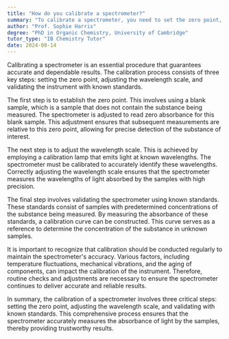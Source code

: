 ```yaml
---
title: "How do you calibrate a spectrometer?"
summary: "To calibrate a spectrometer, you need to set the zero point, adjust the wavelength scale, and validate with known standards."
author: "Prof. Sophie Harris"
degree: "PhD in Organic Chemistry, University of Cambridge"
tutor_type: "IB Chemistry Tutor"
date: 2024-08-14
---
```


Calibrating a spectrometer is an essential procedure that guarantees accurate and dependable results. The calibration process consists of three key steps: setting the zero point, adjusting the wavelength scale, and validating the instrument with known standards.

The first step is to establish the zero point. This involves using a blank sample, which is a sample that does not contain the substance being measured. The spectrometer is adjusted to read zero absorbance for this blank sample. This adjustment ensures that subsequent measurements are relative to this zero point, allowing for precise detection of the substance of interest.

The next step is to adjust the wavelength scale. This is achieved by employing a calibration lamp that emits light at known wavelengths. The spectrometer must be calibrated to accurately identify these wavelengths. Correctly adjusting the wavelength scale ensures that the spectrometer measures the wavelengths of light absorbed by the samples with high precision.

The final step involves validating the spectrometer using known standards. These standards consist of samples with predetermined concentrations of the substance being measured. By measuring the absorbance of these standards, a calibration curve can be constructed. This curve serves as a reference to determine the concentration of the substance in unknown samples.

It is important to recognize that calibration should be conducted regularly to maintain the spectrometer's accuracy. Various factors, including temperature fluctuations, mechanical vibrations, and the aging of components, can impact the calibration of the instrument. Therefore, routine checks and adjustments are necessary to ensure the spectrometer continues to deliver accurate and reliable results.

In summary, the calibration of a spectrometer involves three critical steps: setting the zero point, adjusting the wavelength scale, and validating with known standards. This comprehensive process ensures that the spectrometer accurately measures the absorbance of light by the samples, thereby providing trustworthy results.
    